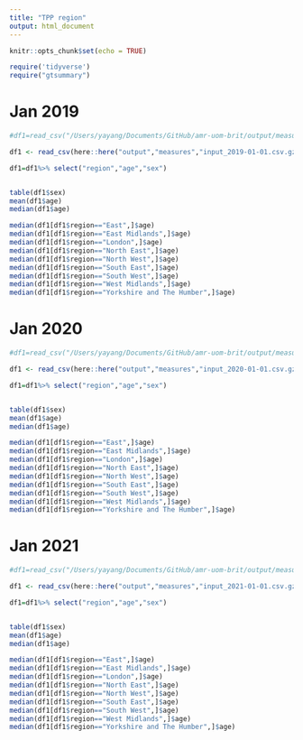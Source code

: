 ```yaml
---
title: "TPP region"
output: html_document
---
```



```r
knitr::opts_chunk$set(echo = TRUE)
```


```r
require('tidyverse')
require("gtsummary")
```


# Jan 2019

```r
#df1=read_csv("/Users/yayang/Documents/GitHub/amr-uom-brit/output/measures/input_2019-01-01.csv.gz")

df1 <- read_csv(here::here("output","measures","input_2019-01-01.csv.gz"))

df1=df1%>% select("region","age","sex")



```

```r
table(df1$sex)
mean(df1$age)
median(df1$age)

median(df1[df1$region=="East",]$age)
median(df1[df1$region=="East Midlands",]$age)
median(df1[df1$region=="London",]$age)
median(df1[df1$region=="North East",]$age)
median(df1[df1$region=="North West",]$age)
median(df1[df1$region=="South East",]$age)
median(df1[df1$region=="South West",]$age)
median(df1[df1$region=="West Midlands",]$age)
median(df1[df1$region=="Yorkshire and The Humber",]$age)

```



# Jan 2020

```r
#df1=read_csv("/Users/yayang/Documents/GitHub/amr-uom-brit/output/measures/input_2019-01-01.csv.gz")

df1 <- read_csv(here::here("output","measures","input_2020-01-01.csv.gz"))

df1=df1%>% select("region","age","sex")



```

```r

table(df1$sex)
mean(df1$age)
median(df1$age)

median(df1[df1$region=="East",]$age)
median(df1[df1$region=="East Midlands",]$age)
median(df1[df1$region=="London",]$age)
median(df1[df1$region=="North East",]$age)
median(df1[df1$region=="North West",]$age)
median(df1[df1$region=="South East",]$age)
median(df1[df1$region=="South West",]$age)
median(df1[df1$region=="West Midlands",]$age)
median(df1[df1$region=="Yorkshire and The Humber",]$age)

```



# Jan 2021

```r
#df1=read_csv("/Users/yayang/Documents/GitHub/amr-uom-brit/output/measures/input_2019-01-01.csv.gz")

df1 <- read_csv(here::here("output","measures","input_2021-01-01.csv.gz"))

df1=df1%>% select("region","age","sex")



```

```r
table(df1$sex)
mean(df1$age)
median(df1$age)

median(df1[df1$region=="East",]$age)
median(df1[df1$region=="East Midlands",]$age)
median(df1[df1$region=="London",]$age)
median(df1[df1$region=="North East",]$age)
median(df1[df1$region=="North West",]$age)
median(df1[df1$region=="South East",]$age)
median(df1[df1$region=="South West",]$age)
median(df1[df1$region=="West Midlands",]$age)
median(df1[df1$region=="Yorkshire and The Humber",]$age)

```


